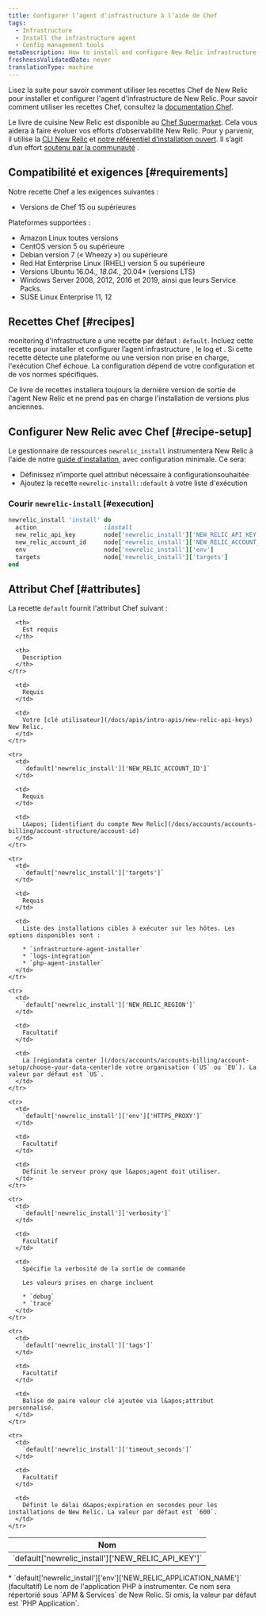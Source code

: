 ```yaml
---
title: Configurer l’agent d’infrastructure à l’aide de Chef
tags:
  - Infrastructure
  - Install the infrastructure agent
  - Config management tools
metaDescription: How to install and configure New Relic infrastructure monitoring using Chef.
freshnessValidatedDate: never
translationType: machine
---
```


Lisez la suite pour savoir comment utiliser les recettes Chef de New Relic pour installer et configurer l&apos;agent d&apos;infrastructure de New Relic. Pour savoir comment utiliser les recettes Chef, consultez la [documentation Chef](https://www.chef.io/solutions/infrastructure-automation/).

Le livre de cuisine New Relic est disponible au [Chef Supermarket](https://supermarket.chef.io/cookbooks/newrelic-install). Cela vous aidera à faire évoluer vos efforts d’observabilité New Relic. Pour y parvenir, il utilise la [CLI New Relic](https://github.com/newrelic/newrelic-cli) et [notre référentiel d&apos;installation ouvert](https://github.com/newrelic/open-install-library). Il s’agit d’un effort [soutenu par la communauté](https://github.com/newrelic/chef-install) .

## Compatibilité et exigences [#requirements]

Notre recette Chef a les exigences suivantes :

* Versions de Chef 15 ou supérieures

Plateformes supportées :

* Amazon Linux toutes versions
* CentOS version 5 ou supérieure
* Debian version 7 (« Wheezy ») ou supérieure
* Red Hat Enterprise Linux (RHEL) version 5 ou supérieure
* Versions Ubuntu 16.04.*, 18.04.*, 20.04\* (versions LTS)
* Windows Server 2008, 2012, 2016 et 2019, ainsi que leurs Service Packs.
* SUSE Linux Enterprise 11, 12

## Recettes Chef [#recipes]

monitoring d&apos;infrastructure a une recette par défaut : `default`. Incluez cette recette pour installer et configurer l’agent infrastructure , le log et <InlinePopover type="apm" />. Si cette recette détecte une plateforme ou une version non prise en charge, l&apos;exécution Chef échoue. La configuration dépend de votre configuration et de vos normes spécifiques.

<Callout variant="important">
  Ce livre de recettes installera toujours la dernière version de sortie de l&apos;agent New Relic et ne prend pas en charge l&apos;installation de versions plus anciennes.
</Callout>

## Configurer New Relic avec Chef [#recipe-setup]

Le gestionnaire de ressources `newrelic_install` instrumentera New Relic à l&apos;aide de notre [guide d&apos;installation](https://one.newrelic.com/marketplace/install-data-source?state=54fb0241-f38f-ac22-f941-6566d771b6f4), avec configuration minimale. Ce sera:

* Définissez n’importe quel attribut nécessaire à configurationsouhaitée
* Ajoutez la recette `newrelic-install::default` à votre liste d&apos;exécution

### Courir `newrelic-install` [#execution]

```ruby
newrelic_install 'install' do
  action                   :install
  new_relic_api_key        node['newrelic_install']['NEW_RELIC_API_KEY']
  new_relic_account_id     node['newrelic_install']['NEW_RELIC_ACCOUNT_ID']
  env                      node['newrelic_install']['env']
  targets                  node['newrelic_install']['targets']
end
```

## Attribut Chef [#attributes]

La recette `default` fournit l&apos;attribut Chef suivant :

<table>
  <thead>
    <tr>
      <th style={{ width: "300px" }}>
        Nom
      </th>

      <th>
        Est requis
      </th>

      <th>
        Description
      </th>
    </tr>
  </thead>

  <tbody>
    <tr>
      <td>
        `default['newrelic_install']['NEW_RELIC_API_KEY']`
      </td>

      <td>
        Requis
      </td>

      <td>
        Votre [clé utilisateur](/docs/apis/intro-apis/new-relic-api-keys) New Relic.
      </td>
    </tr>

    <tr>
      <td>
        `default['newrelic_install']['NEW_RELIC_ACCOUNT_ID']`
      </td>

      <td>
        Requis
      </td>

      <td>
        L&apos; [identifiant du compte New Relic](/docs/accounts/accounts-billing/account-structure/account-id)
      </td>
    </tr>

    <tr>
      <td>
        `default['newrelic_install']['targets']`
      </td>

      <td>
        Requis
      </td>

      <td>
        Liste des installations cibles à exécuter sur les hôtes. Les options disponibles sont :

        * `infrastructure-agent-installer`
        * `logs-integration`
        * `php-agent-installer`
      </td>
    </tr>

    <tr>
      <td>
        `default['newrelic_install']['NEW_RELIC_REGION']`
      </td>

      <td>
        Facultatif
      </td>

      <td>
        La [régiondata center ](/docs/accounts/accounts-billing/account-setup/choose-your-data-center)de votre organisation (`US` ou `EU`). La valeur par défaut est `US`.
      </td>
    </tr>

    <tr>
      <td>
        `default['newrelic_install']['env']['HTTPS_PROXY']`
      </td>

      <td>
        Facultatif
      </td>

      <td>
        Définit le serveur proxy que l&apos;agent doit utiliser.
      </td>
    </tr>

    <tr>
      <td>
        `default['newrelic_install']['verbosity']`
      </td>

      <td>
        Facultatif
      </td>

      <td>
        Spécifie la verbosité de la sortie de commande

        Les valeurs prises en charge incluent

        * `debug`
        * `trace`
      </td>
    </tr>

    <tr>
      <td>
        `default['newrelic_install']['tags']`
      </td>

      <td>
        Facultatif
      </td>

      <td>
        Balise de paire valeur clé ajoutée via l&apos;attribut personnalisé.
      </td>
    </tr>

    <tr>
      <td>
        `default['newrelic_install']['timeout_seconds']`
      </td>

      <td>
        Facultatif
      </td>

      <td>
        Définit le délai d&apos;expiration en secondes pour les installations de New Relic. La valeur par défaut est `600`.
      </td>
    </tr>
  </tbody>
</table>

<CollapserGroup>
  <Collapser id="environment-vars" title="Agent PHP">
    * `default['newrelic_install']['env']['NEW_RELIC_APPLICATION_NAME']` (facultatif) Le nom de l&apos;application PHP à instrumenter. Ce nom sera répertorié sous `APM & Services` de New Relic. Si omis, la valeur par défaut est `PHP Application`.
  </Collapser>
</CollapserGroup>